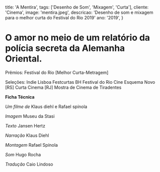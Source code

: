   title: 'A Mentira',
  tags: ['Desenho de Som', 'Mixagem', 'Curta'],
  cliente: 'Cinema',
  image: 'mentira.jpeg',
  descricao: 'Desenho de som e mixagem para o melhor curta do Festival do Rio 2019'
  ano: '2019',
}

# O amor no meio de um relatório da polícia secreta da Alemanha Oriental.

Prêmios:
Festival do Rio [Melhor Curta-Metragem]

Seleções:
Indie Lisboa
Festcurtas BH
Festival do Rio
Cine Esquema Novo [RS]
Curta Cinema [RJ]
Mostra de Cinema de Tiradentes

<b>Ficha Técnica</b>

<i>Um filme de
</i>Klaus diehl e Rafael spínola

<i>Imagem</i>
Museu da Stasi

<i>Texto</i>
Jansen Hertz

<i>Narração</i>
Klaus Diehl

<i>Montagem</i>
Rafael Spínola

<i>Som</i>
Hugo Rocha

<i>Tradução</i>
Caio Lindoso
